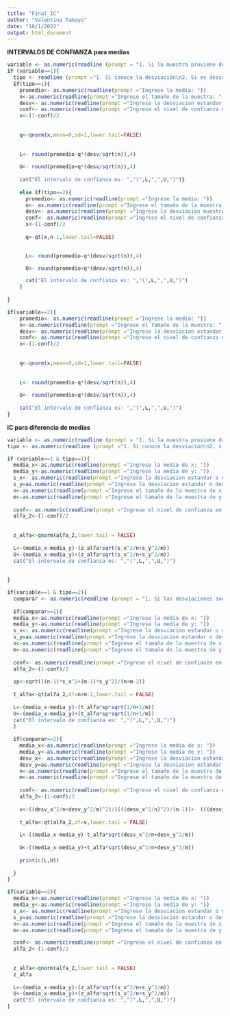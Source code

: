 ```yaml
---
title: "Final_IC"
author: "Valentina Tamayo"
date: "18/1/2022"
output: html_document
---
```

**INTERVALOS DE CONFIANZA para medias** 

```r
variable <- as.numeric(readline (prompt = "1. Si la muestra proviene de una normal\n2. Si la muestra es una no normal mayor a 30 \n"))
if (variable==1){
  tipo <- readline (prompt ="1. Si conoce la desviación\n2. Si es desconocida la desviacion\n")
  if(tipo==1){
    promedio<- as.numeric(readline(prompt ="Ingrese la media: "))
    n<-as.numeric(readline(prompt ="Ingrese el tamaño de la muestra: "))
    desv<- as.numeric(readline(prompt ="Ingrese la desviacion estandar: "))
    conf<- as.numeric(readline(prompt ="Ingrese el nivel de confianza en decimal: "))
    x<-(1-conf)/2
    
    
    q<-qnorm(x,mean=0,sd=1,lower.tail=FALSE)
    
    
    L<- round(promedio-q*(desv/sqrt(n)),4)
    
    U<- round(promedio+q*(desv/sqrt(n)),4)
    
    cat("El intervalo de confianza es: ","(",L,",",U,")")}
  
    else if(tipo==2){
      promedio<- as.numeric(readline(prompt ="Ingrese la media: "))
      n<- as.numeric(readline(prompt ="Ingrese el tamaño de la muestra: "))
      desv<- as.numeric(readline(prompt ="Ingrese la desviacion muestral: "))
      conf<- as.numeric(readline(prompt ="Ingrese el nivel de confianza en decimal: "))
      x<-(1-conf)/2
      
      q<-qt(x,n-1,lower.tail=FALSE)
      

      L<- round(promedio-q*(desv/sqrt(n)),4)

      U<- round(promedio+q*(desv/sqrt(n)),4)

      cat("El intervalo de confianza es: ","(",L,",",U,")")
    }
    
}

if(variable==2){
    promedio<- as.numeric(readline(prompt ="Ingrese la media: "))
    n<-as.numeric(readline(prompt ="Ingrese el tamaño de la muestra: "))
    desv<- as.numeric(readline(prompt ="Ingrese la desviacion estandar o desviación muestral: "))
    conf<- as.numeric(readline(prompt ="Ingrese el nivel de confianza en decimal: "))
    x<-(1-conf)/2
    
    
    q<-qnorm(x,mean=0,sd=1,lower.tail=FALSE)
    
    
    L<- round(promedio-q*(desv/sqrt(n)),4)
    
    U<- round(promedio+q*(desv/sqrt(n)),4)
    
    cat("El intervalo de confianza es: ","(",L,",",U,")")
}
```

**IC para diferencia de medias**

```r
variable <- as.numeric(readline (prompt = "1. Si la muestra proviene de una normal\n2. Si la muestra es una no normal mayor a 30 "))
tipo <- as.numeric(readline (prompt ="1. Si conoce la desviación\n2. si es desconocida la desviacion\n"))

if (variable==1 & tipo==1){
  media_x<-as.numeric(readline(prompt ="Ingrese la media de x: "))
  media_y<-as.numeric(readline(prompt ="Ingrese la media de y: "))
  s_x<- as.numeric(readline(prompt ="Ingrese la desviacion estandar o desviación muestral de x: "))
  s_y=as.numeric(readline(prompt ="Ingrese la desviacion estandar o desviación muestral de y: "))
  n<-as.numeric(readline(prompt ="Ingrese el tamaño de la muestra de x: "))
  m<-as.numeric(readline(prompt ="Ingrese el tamaño de la muestra de y: "))
  
  conf<- as.numeric(readline(prompt ="Ingrese el nivel de confianza en decimal: "))
  alfa_2<-(1-conf)/2
  
  
  z_alfa<-qnorm(alfa_2,lower.tail = FALSE)
  
  L<-(media_x-media_y)-(z_alfa*sqrt(s_x^2/n+s_y^2/m))
  U<-(media_x-media_y)+(z_alfa*sqrt(s_x^2/n+s_y^2/m))
  cat("El intervalo de confianza es: ","(",L,",",U,")")
  
  
}

if(variable==1 & tipo==2){
  comparar <- as.numeric(readline (prompt = "1. Si las desviaciones son iguales\n2. Si las desviaciones son diferentes: "))
  
  if(comparar==1){
  media_x<-as.numeric(readline(prompt ="Ingrese la media de x: "))
  media_y<-as.numeric(readline(prompt ="Ingrese la media de y: "))
  s_x<- as.numeric(readline(prompt ="Ingrese la desviacion estandar o desviación muestral de x: "))
  s_y=as.numeric(readline(prompt ="Ingrese la desviacion estandar o desviación muestral de y: "))
  n<-as.numeric(readline(prompt ="Ingrese el tamaño de la muestra de x: "))
  m<-as.numeric(readline(prompt ="Ingrese el tamaño de la muestra de y: "))
  
  conf<- as.numeric(readline(prompt ="Ingrese el nivel de confianza en decimal: "))
  alfa_2<-(1-conf)/2
  
  sp<-sqrt(((n-1)*s_x^2+(m-1)*s_y^2)/(n+m-2))
  
  t_alfa<-qt(alfa_2,df=n+m-2,lower.tail = FALSE)
  
  L<-(media_x-media_y)-(t_alfa*sp*sqrt(1/n+1/m))
  U<-(media_x-media_y)+(t_alfa*sp*sqrt(1/n+1/m))
  cat("El intervalo de confianza es: ","(",L,",",U,")")
  }
  
  if(comparar==2){
    media_x<-as.numeric(readline(prompt ="Ingrese la media de x: "))
    media_y<-as.numeric(readline(prompt ="Ingrese la media de y: "))
    desv_x<- as.numeric(readline(prompt ="Ingrese la desviacion estandar o desviación muestral de x: "))
    desv_y=as.numeric(readline(prompt ="Ingrese la desviacion estandar o desviación muestral de y: "))
    n<-as.numeric(readline(prompt ="Ingrese el tamaño de la muestra de x: "))
    m<-as.numeric(readline(prompt ="Ingrese el tamaño de la muestra de y: "))
    
    conf<- as.numeric(readline(prompt ="Ingrese el nivel de confianza en decimal: "))
    alfa_2<-(1-conf)/2
    
    v<-((desv_x^2/n+desv_y^2/m)^2)/((((desv_x^2/n)^2)/(n-1))+  (((desv_y^2/m)^2)/(m-1)))
    
    t_alfa<-qt(alfa_2,df=v,lower.tail = FALSE)
  
    L<-((media_x-media_y)-t_alfa*sqrt(desv_x^2/n+desv_y^2/m))
    
    U<-((media_x-media_y)+t_alfa*sqrt(desv_x^2/n+desv_y^2/m))
    
    print(c(L,U))
      
  }
}

if(variable==2){
  media_x<-as.numeric(readline(prompt ="Ingrese la media de x: "))
  media_y<-as.numeric(readline(prompt ="Ingrese la media de y: "))
  s_x<- as.numeric(readline(prompt ="Ingrese la desviacion estandar o desviación muestral de x: "))
  s_y=as.numeric(readline(prompt ="Ingrese la desviacion estandar o desviación muestral de y: "))
  n<-as.numeric(readline(prompt ="Ingrese el tamaño de la muestra de x: "))
  m<-as.numeric(readline(prompt ="Ingrese el tamaño de la muestra de y: "))

  conf<- as.numeric(readline(prompt ="Ingrese el nivel de confianza en decimal: "))
  alfa_2<-(1-conf)/2
  
  
  z_alfa<-qnorm(alfa_2,lower.tail = FALSE)
  z_alfa
  
  L<-(media_x-media_y)-(z_alfa*sqrt(s_x^2/n+s_y^2/m))
  U<-(media_x-media_y)+(z_alfa*sqrt(s_x^2/n+s_y^2/m))
  cat("El intervalo de confianza es: ","(",L,",",U,")")
}
```







